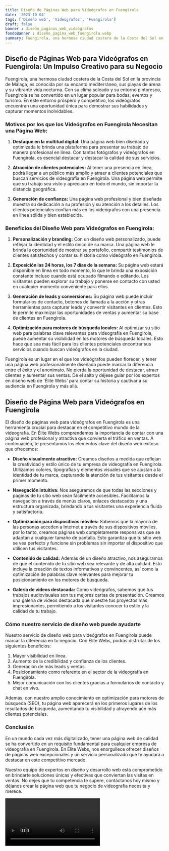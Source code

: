 ```yaml
---
title: Diseño de Páginas Web para Videógrafos en Fuengirola
date: '2023-10-04'
tags: ['Diseño web', 'Videógrafos', 'Fuengirola']
draft: false
banner : diseño_paginas_web_videógrafos
fondoBanner : diseño_pagina_web_fuengirola.webp
summary: Fuengirola, una hermosa ciudad costera de la Costa del Sol en la provincia de Málaga, es conocida por su encanto mediterráneo, sus playas de arena y su vibrante vida nocturna. Con su clima soleado y su entorno pintoresco, Fuengirola se ha convertido en un lugar popular para bodas, eventos y turismo. En este entorno próspero y competitivo, los videógrafos encuentran una oportunidad única para demostrar sus habilidades y capturar momentos inolvidables.
---
```


## Diseño de Páginas Web para Videógrafos en Fuengirola: Un Impulso Creativo para su Negocio

Fuengirola, una hermosa ciudad costera de la Costa del Sol en la provincia de Málaga, es conocida por su encanto mediterráneo, sus playas de arena y su vibrante vida nocturna. Con su clima soleado y su entorno pintoresco, Fuengirola se ha convertido en un lugar popular para bodas, eventos y turismo. En este entorno próspero y competitivo, los videógrafos encuentran una oportunidad única para demostrar sus habilidades y capturar momentos inolvidables.

### Motivos por los que los Videógrafos en Fuengirola Necesitan una Página Web:

1. **Destaque en la multitud digital:** Una página web bien diseñada y optimizada le brinda una plataforma para presentar su trabajo de manera profesional en línea. Con tantos fotógrafos y videógrafos en Fuengirola, es esencial destacar y destacar la calidad de sus servicios.

2. **Atracción de clientes potenciales:** Al tener una presencia en línea, podrá llegar a un público más amplio y atraer a clientes potenciales que buscan servicios de videografía en Fuengirola. Una página web permite que su trabajo sea visto y apreciado en todo el mundo, sin importar la distancia geográfica.

3. **Generación de confianza:** Una página web profesional y bien diseñada muestra su dedicación a su profesión y su atención a los detalles. Los clientes potenciales confían más en los videógrafos con una presencia en línea sólida y bien establecida.

### Beneficios del Diseño Web para Videógrafos en Fuengirola:

1. **Personalización y branding:** Con un diseño web personalizado, puede reflejar la identidad y el estilo único de su marca. Una página web le brinda la oportunidad de mostrar su portafolio, compartir testimonios de clientes satisfechos y contar su historia como videógrafo en Fuengirola.

2. **Exposición las 24 horas, los 7 días de la semana:** Su página web estará disponible en línea en todo momento, lo que le brinda una exposición constante incluso cuando está ocupado filmando o editando. Los visitantes pueden explorar su trabajo y ponerse en contacto con usted en cualquier momento conveniente para ellos.

3. **Generación de leads y conversiones:** Su página web puede incluir formularios de contacto, botones de llamada a la acción y otras herramientas para capturar leads y convertir visitantes en clientes. Esto le permite maximizar las oportunidades de ventas y aumentar su base de clientes en Fuengirola.

4. **Optimización para motores de búsqueda locales:** Al optimizar su sitio web para palabras clave relevantes para videografía en Fuengirola, puede aumentar su visibilidad en los motores de búsqueda locales. Esto hace que sea más fácil para los clientes potenciales encontrar sus servicios cuando buscan videógrafos en la ciudad.

Fuengirola es un lugar en el que los videógrafos pueden florecer, y tener una página web profesionalmente diseñada puede marcar la diferencia entre el éxito y el anonimato. No pierda la oportunidad de destacar, atraer clientes y aumentar sus ventas. Dé el salto y déjese guiar por los expertos en diseño web de 'Élite Webs' para contar su historia y cautivar a su audiencia en Fuengirola y más allá.

<GifSeo />

<Cta />

## Diseño de Página Web para Videógrafos en Fuengirola

El diseño de páginas web para videógrafos en Fuengirola es una herramienta crucial para destacar en el competitivo mundo de la videografía. En Élite Webs comprendemos la importancia de contar con una página web profesional y atractiva que convierta el tráfico en ventas. A continuación, te presentamos los elementos clave del diseño web exitoso que ofrecemos:

- **Diseño visualmente atractivo:** Creamos diseños a medida que reflejan la creatividad y estilo único de tu empresa de videografía en Fuengirola. Utilizamos colores, tipografías y elementos visuales que se ajustan a la identidad de tu marca, capturando la atención de tus visitantes desde el primer momento.

- **Navegación intuitiva:** Nos aseguramos de que todas las secciones y páginas de tu sitio web sean fácilmente accesibles. Facilitamos la navegación a través de menús claros, enlaces destacados y una estructura organizada, brindando a tus visitantes una experiencia fluida y satisfactoria.

- **Optimización para dispositivos móviles:** Sabemos que la mayoría de las personas acceden a Internet a través de sus dispositivos móviles, por lo tanto, creamos páginas web completamente responsivas que se adaptan a cualquier tamaño de pantalla. Esto garantiza que tu sitio web se vea perfecto y funcione sin problemas sin importar el dispositivo que utilicen tus visitantes.

- **Contenido de calidad:** Además de un diseño atractivo, nos aseguramos de que el contenido de tu sitio web sea relevante y de alta calidad. Esto incluye la creación de textos informativos y convincentes, así como la optimización de palabras clave relevantes para mejorar tu posicionamiento en los motores de búsqueda.

- **Galería de videos destacada:** Como videógrafos, sabemos que tus trabajos audiovisuales son tus mejores cartas de presentación. Creamos una galería de videos destacada que muestre tus proyectos más impresionantes, permitiendo a los visitantes conocer tu estilo y la calidad de tu trabajo.

### Cómo nuestro servicio de diseño web puede ayudarte

Nuestro servicio de diseño web para videógrafos en Fuengirola puede marcar la diferencia en tu negocio. Con Élite Webs, podrás disfrutar de los siguientes beneficios:

1. Mayor visibilidad en línea.
2. Aumento de la credibilidad y confianza de los clientes.
3. Generación de más leads y ventas.
4. Posicionamiento como referente en el sector de la videografía en Fuengirola.
5. Mejor comunicación con los clientes gracias a formularios de contacto y chat en vivo.

Además, con nuestro amplio conocimiento en optimización para motores de búsqueda (SEO), tu página web aparecerá en los primeros lugares de los resultados de búsqueda, aumentando tu visibilidad y atrayendo aún más clientes potenciales.

### Conclusión

En un mundo cada vez más digitalizado, tener una página web de calidad se ha convertido en un requisito fundamental para cualquier empresa de videografía en Fuengirola. En Élite Webs, nos enorgullece ofrecer diseños de páginas web excepcionales y un servicio personalizado que te ayudará a destacar en este competitivo mercado.

Nuestro equipo de expertos en diseño y desarrollo web está comprometido en brindarte soluciones únicas y efectivas que conviertan las visitas en ventas. No dejes que tu competencia te supere, contáctanos hoy mismo y déjanos crear la página web que tu negocio de videografía necesita y merece.

<Video />

<CtaBot job='Videógrafos' city='Fuengirola'/>

<Gmaps query='Fuengirola+españa+maps' />